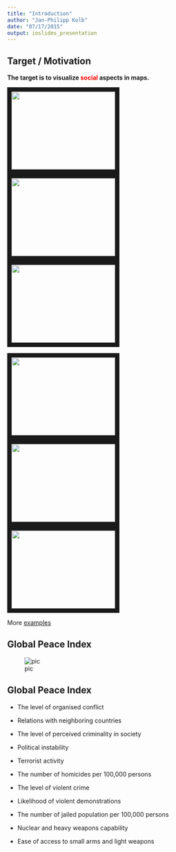 ```yaml
---
title: "Introduction"
author: "Jan-Philipp Kolb"
date: "07/17/2015"
output: ioslides_presentation
---
```





## Target / Motivation

<strong>The target is to visualize <FONT COLOR="red"> social </FONT> aspects in maps.</strong>

<a href="http://spatial.ly/2015/07/15minutemap/" target="_blank"><img src="http://spatial.ly/wp-content/uploads/2015/07/hurricanes.jpg" width="240" height="180" border="10" /></a>
<a href="https://www.mapbox.com/blog/osm-community-visualized/" target="_blank"><img src="https://farm3.staticflickr.com/2849/9774592706_3c2eafe310_c.jpg" width="240" height="180" border="10" /></a>
<a href="https://uchicagoconsulting.wordpress.com/" target="_blank"><img src="https://uchicagoconsulting.files.wordpress.com/2011/04/5.png?w=450&h=309" width="240" height="180" border="10" /></a>

<a href="http://blogs.casa.ucl.ac.uk/category/r/" target="_blank"><img src="http://spatial.ly/wp-content/uploads/2014/07/journey_to_work_web.gif" width="240" height="180" border="10" /></a>
<a href="http://statmatt.com/r-ggmap-examples-plot-overlay-spatial-data/" target="_blank"><img src="http://statmatt.com/wp-content/uploads/2014/01/Baltimore_3.jpg" width="240" height="180" border="10" /></a>
<a href="http://www.pilod.nl/w/images/6/62/D9-fig4.jpg" target="_blank"><img src="http://www.pilod.nl/w/images/6/62/D9-fig4.jpg" width="240" height="180" border="10" /></a>



More [examples](http://spatial.ly/blog/) 

## Global Peace Index

![pic](http://images.huffingtonpost.com/2012-05-11-Global_Peace_Index_A.jpg)


## Global Peace Index

-  The level of organised conflict

-   Relations with neighboring countries

-   The level of perceived criminality in society

-   Political instability

-   Terrorist activity

-   The number of homicides per 100,000 persons

-   The level of violent crime

-   Likelihood of violent demonstrations

-   The number of jailed population per 100,000 persons

-   Nuclear and heavy weapons capability

-   Ease of access to small arms and light weapons 

